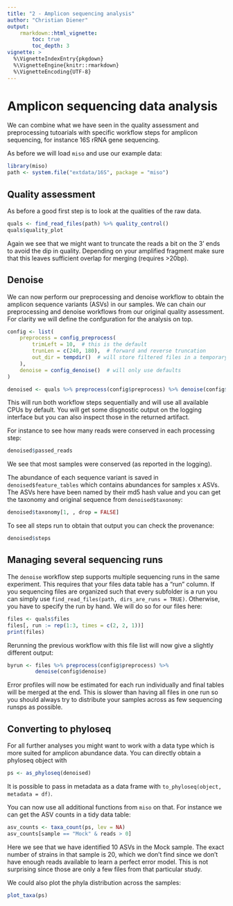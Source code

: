 ```yaml
---
title: "2 - Amplicon sequencing analysis"
author: "Christian Diener"
output:
    rmarkdown::html_vignette:
        toc: true
        toc_depth: 3
vignette: >
  %\VignetteIndexEntry{pkgdown}
  %\VignetteEngine{knitr::rmarkdown}
  %\VignetteEncoding{UTF-8}
---
```


# Amplicon sequencing data analysis

We can combine what we have seen in the quality assessment and preprocessing
tutoarials with specific workflow steps for amplicon sequencing, for instance
16S rRNA gene sequencing.

As before we will load `miso` and use our example data:

```r
library(miso)
path <- system.file("extdata/16S", package = "miso")
```

## Quality assessment

As before a good first step is to look at the qualities of the raw data.

```r
quals <- find_read_files(path) %>% quality_control()
quals$quality_plot
```

Again we see that we might want to truncate the reads a bit on the 3' ends
to avoid the dip in quality. Depending on your amplified fragment make sure
that this leaves sufficient overlap for merging (requires >20bp).

## Denoise

We can now perform our preprocessing and denoise workflow to obtain the
amplicon sequence variants (ASVs) in our samples. We can chain our
preprocessing and denoise workflows from our original quality assessment.
For clarity we will define the confguration for the analysis on top.

```r
config <- list(
    preprocess = config_preprocess(
        trimLeft = 10,  # this is the default
        trunLen = c(240, 180),  # forward and reverse truncation
        out_dir = tempdir()  # will store filtered files in a temporary dir
    ),
    denoise = config_denoise()  # will only use defaults
)

denoised <- quals %>% preprocess(config$preprocess) %>% denoise(config$denoise)
```

This will run both workflow steps sequentially and will use all available CPUs
by default. You will get some disgnostic output on the logging interface but
you can also inspect those in the returned artifact.

For instance to see how many reads were conserved in each processing step:

```r
denoised$passed_reads
```

We see that most samples were conserved (as reported in the logging).

The abundance of each sequence variant is saved in `denoised$feature_tables`
which contains abundances for samples x ASVs. The ASVs here have been named
by their md5 hash value and you can get the taxonomy and original sequence
from `denoised$taxonomy`:

```r
denoised$taxonomy[1, , drop = FALSE]
```

To see all steps run to obtain that output you can check the provenance:

```r
denoised$steps
```

## Managing several sequencing runs

The `denoise` workflow step supports multiple sequencing runs in the same
experiment. This requires that your files data table has a "run" column.
If you sequencing files are organized such that every subfolder is a run you
can simply use `find_read_files(path, dirs_are_runs = TRUE)`. Otherwise, you
have to specify the run by hand. We will do so for our files here:

```r
files <- quals$files
files[, run := rep(1:3, times = c(2, 2, 1))]
print(files)
```

Rerunning the previous workflow with this file list will now give a slightly
different output:

```r
byrun <- files %>% preprocess(config$preprocess) %>%
         denoise(config$denoise)
```

Error profiles will now be estimated for each run individually and final tables
will be merged at the end. This is slower than having all files in one run so
you should always try to distribute your samples across as few sequencing runsps
as possible.

## Converting to phyloseq

For all further analyses you might want to work with a data type which is more
suited for amplicon abundance data. You can directly obtain a phyloseq object
with

```r
ps <- as_phyloseq(denoised)
```

It is possible to pass in metadata as a data frame with
`to_phyloseq(object, metadata = df)`.

You can now use all additional functions from `miso` on that. For instance
we can get the ASV counts in a tidy data table:

```r
asv_counts <- taxa_count(ps, lev = NA)
asv_counts[sample == "Mock" & reads > 0]
```

Here we see that we have identified 10 ASVs in the Mock sample.
The exact number of strains in that sample is 20, which we don't find since
we don't have enough reads available to learn a perfect error model. This
is not surprising since those are only a few files from that particular study.

We could also plot the phyla distribution across the samples:

```r
plot_taxa(ps)
```

